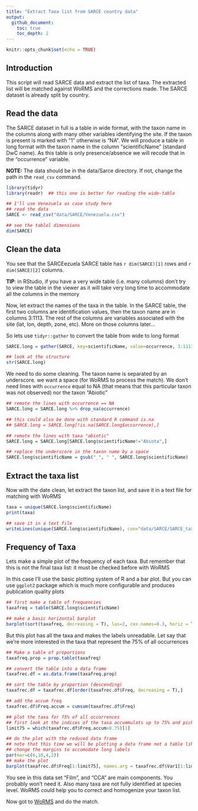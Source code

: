 ```yaml
---
title: "Extract Taxa list from SARCE country data"
output:
  github_document:
    toc: true
    toc_depth: 2
---
```


```r
knitr::opts_chunk$set(echo = TRUE)
```

## Introduction

This script will read SARCE data and extract the list of taxa. The extracted list will be matched against WoRMS and the corrections made. The SARCE dataset is already split by country.

## Read the data

The SARCE dataset in full is a table in wide format, with the taxon name in the columns along with many other variables identifying the site. If the taxon is present is marked with "1" otherwise is "NA".  We will produce a table in long format with the taxon name in the column "scientificName" (standard DwC name). As this table is only presence/absence we will recode that in the "occurrence" variable.

**NOTE:** The data should be in the data/Sarce directory. If not, change the path in the `read_csv` command.


```r
library(tidyr)
library(readr)  ## this one is better for reading the wide-table

## I'll use Venezuela as case study here
## read the data
SARCE <- read_csv("data/SARCE/Venezuela.csv")

## see the tablel dimensions
dim(SARCE)

```


## Clean the data

You see that the SARCEezuela SARCE table has `r dim(SARCE)[1]` rows and `r dim(SARCE)[2]` columns. 

**TIP**: in RStudio, if you have a very wide table (i.e. many columns) don't try to view the table in the viewer as it will take very long time to accommodate all the columns in the memory

Now, let extract the names of the taxa in the table. In the SARCE table, the first two columns are identification values, then the taxon name are in columns 3:1113. The rest of the columns are variables associated with the site (lat, lon, depth, zone, etc). More on those columns later...

So lets use `tidyr::gather` to convert the table from wide to long format

```r

SARCE.long = gather(SARCE, key=scientificName, value=occurrence, 3:1113)

## look at the structure
str(SARCE.long)
```


We need to do some cleaning. The taxon name is separated by an underscore. we want a space (for WoRMS to process the match). We don't need lines with `occurrence` equal to NA (that means that this particular taxon was not observed) nor the taxon "Abiotic"

```r

## remote the lines with occurrence == NA
SARCE.long = SARCE.long %>% drop_na(occurrence)

## this could also be done with standard R command is.na
## SARCE.long = SARCE.long[!is.na(SARCE.long$occurrence),]

## remote the lines with taxa "abiotic"
SARCE.long = SARCE.long[SARCE.long$scientificName!="Abiota",]

## replace the underscore in the taxon name by a space
SARCE.long$scientificName = gsub("_", " ", SARCE.long$scientificName)


```


## Extract the taxa list

Now with the date clean, let extract the taxon list, and save it in a text file for matching with WoRMS

```r
taxa = unique(SARCE.long$scientificName)
print(taxa)

## save it in a text file
writeLines(unique(SARCE.long$scientificName), con="data/SARCE/SARCE_taxa.csv")

```


## Frequency of Taxa

Lets make a simple plot of the frequency of each taxa. But remember that this is not the final taxa list: it must be checked before with WoRMS

In this case I'll use the basic plotting system of R and a bar plot. But you can use `ggplot2` package which is much more configurable and produces publication quality plots


```r

## first make a table of frequencies
taxafreq = table(SARCE.long$scientificName)

## make a basic horizontal barplot
barplot(sort(taxafreq, decreasing = T), las=2, cex.names=0.3, horiz = T)

```


But this plot has all the taxa and makes the labels unreadable. Let say that we're more interested in the taxa that represent the 75% of all occurrences

```r
## Make a table of proportions
taxafreq.prop = prop.table(taxafreq)

## convert the table into a data frame 
taxafrec.df = as.data.frame(taxafreq.prop)

## sort the table by proportion (descending)
taxafrec.df = taxafrec.df[order(taxafrec.df$Freq, decreasing = T),]

## add the accum freq
taxafrec.df$Freq.accum = cumsum(taxafrec.df$Freq)

## plot the taxa for 75% of all occurrences
## first look at the indices of the taxa accummulats up to 75% and pick the first index
limit75 = which(taxafrec.df$Freq.accum>0.75)[1]

## do the plot with the reduced data frame
## note that this time we will be plotting a data frame not a table like the previous plot
## change the margins to accomodate long labels
par(mar=c(6,10,4,2))
## make the plot
barplot(taxafrec.df$Freq[1:limit75], names.arg = taxafrec.df$Var1[1:limit75],  las=2, cex.names=0.7, horiz = T)

```

You see in this data set "Film", and "CCA" are main components. You probably won't need it. Also many taxa are not fully identified at species level. WoRMS could help you to correct and homogenize your taxon list.


Now got to [WoRMS](marinespecies.org) and do the match.

